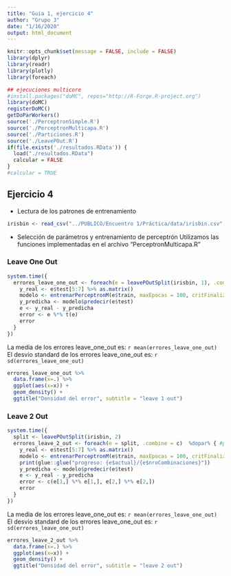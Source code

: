 ```yaml
---
title: "Guia 1, ejercicio 4"
author: "Grupo 3"
date: "1/16/2020"
output: html_document
---
```


```r
knitr::opts_chunk$set(message = FALSE, include = FALSE)
library(dplyr)
library(readr)
library(plotly)
library(foreach)

## ejecuciones multicore
#install.packages("doMC", repos="http://R-Forge.R-project.org")
library(doMC)
registerDoMC()
getDoParWorkers() 
source('./PerceptronSimple.R')
source('./PerceptronMulticapa.R')
source('./Particiones.R')
source('./LeavePOut.R')
if(file.exists('./resultados.RData')) {
  load("./resultados.RData")
  calcular = FALSE
}
#calcular = TRUE

```

## Ejercicio 4

 - Lectura de los patrones de entrenamiento

```r
irisbin <- read_csv("../PUBLICO/Encuentro 1/Práctica/data/irisbin.csv", col_names = FALSE) %>% head(20)

```

- Selección de parámetros y entrenamiento de perceptrón
Utilizamos las funciones implementadas en el archivo "PerceptronMulticapa.R"


### Leave One Out
```r
system.time({
  errores_leave_one_out <- foreach(e = leavePOutSplit(irisbin, 1), .combine = c)  %do% { #para ejecucion secuencia %do% {
    y_real <- e$test[5:7] %>% as.matrix()
    modelo <- entrenarPerceptronM(e$train, maxEpocas = 100, critFinalizacion = 0.8, arquitectura = c(4,3,3))
    y_predicha <- modelo$predecir(e$test)
    e <- y_real - y_predicha
    error <- e %*% t(e)
    error
  }
})
```
La media de los errores leave_one_out es: `r mean(errores_leave_one_out)`
El desvio standard de los errores leave_one_out es: `r sd(errores_leave_one_out)`

```r
errores_leave_one_out %>%
  data.frame(x=.) %>% 
  ggplot(aes(x=x)) +
  geom_density() +
  ggtitle("Densidad del error", subtitle = "leave 1 out")

```


### Leave 2 Out
```r
system.time({
  split <- leavePOutSplit(irisbin, 2)
  errores_leave_2_out <- foreach(e = split, .combine = c)  %dopar% { #para ejecucion secuencia %do% {
    y_real <- e$test[5:7] %>% as.matrix()
    modelo <- entrenarPerceptronM(e$train, maxEpocas = 100, critFinalizacion = 0.7, arquitectura = c(4,3,3))
    print(glue::glue("progreso: {e$actual}/{e$nroCombinaciones}"))
    y_predicha <- modelo$predecir(e$test)
    e <- y_real - y_predicha
    error <- c(e[1,] %*% e[1,], e[2,] %*% e[2,])
    error
  }
})
```
La media de los errores leave_one_out es: `r mean(errores_leave_one_out)`
El desvio standard de los errores leave_one_out es: `r sd(errores_leave_one_out)`

```r
errores_leave_2_out %>%
  data.frame(x=.) %>% 
  ggplot(aes(x=x)) +
  geom_density() +
  ggtitle("Densidad del error", subtitle = "leave 2 out")


```

